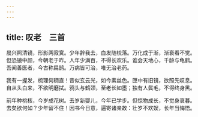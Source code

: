 ```yaml
---
---
---
```

title: 叹老　三首
---



晨兴照清镜，形影两寂寞。少年辞我去，白发随梳落。万化成于渐，渐衰看不觉。但恐镜中颜，今朝老于昨。人年少满百，不得长欢乐。谁会天地心，千龄与龟鹤。吾闻善医者，今古称扁鹊。万病皆可治，唯无治老药。

我有一握发，梳理何稠直！昔似玄云光，如今素丝色。匣中有旧镜，欲照先叹息。自从头白来，不欲明磨拭。鸦头与鹤颈，至老长如墨；独有人鬓毛，不得终身黑。

前年种桃核，今岁成花树。去岁新婴儿，今年已学步。但惊物成长，不觉身衰暮。去矣欲何如？少年留不住！因书今日意，遍寄诸亲故：壮岁不欢娱，长年当悔悟。